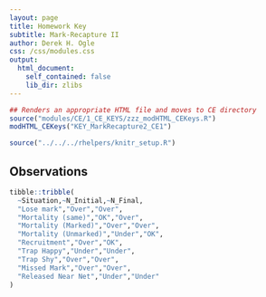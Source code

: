 ```yaml
---
layout: page
title: Homework Key
subtitle: Mark-Recapture II
author: Derek H. Ogle
css: /css/modules.css
output:
  html_document:
    self_contained: false
    lib_dir: zlibs
---
```


```r
## Renders an appropriate HTML file and moves to CE directory
source("modules/CE/1_CE_KEYS/zzz_modHTML_CEKeys.R")
modHTML_CEKeys("KEY_MarkRecapture2_CE1")
```

```r
source("../../../rhelpers/knitr_setup.R")
```

## Observations

```r
tibble::tribble(
  ~Situation,~N_Initial,~N_Final,
  "Lose mark","Over","Over",
  "Mortality (same)","OK","Over",
  "Mortality (Marked)","Over","Over",
  "Mortality (Unmarked)","Under","OK",
  "Recruitment","Over","OK",
  "Trap Happy","Under","Under",
  "Trap Shy","Over","Over",
  "Missed Mark","Over","Over",
  "Released Near Net","Under","Under"
)
```
